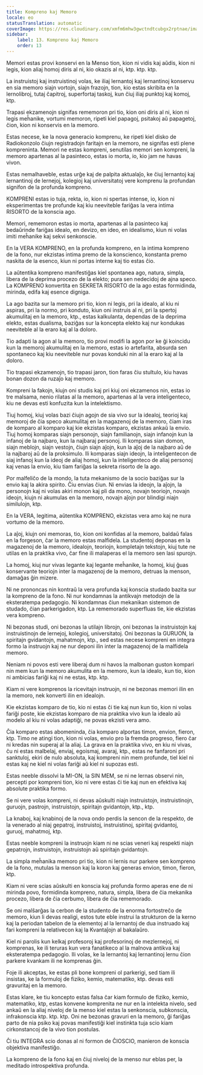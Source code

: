 ```yaml
---
title: Kompreno kaj Memoro
locale: eo
statusTranslation: automatic
coverImage: https://res.cloudinary.com/xmfm6mhw3gwctndtcubgx2rptnae/image/upload/v1740337243/small_cover_educacion_fundamental_a051170f1c.webp
sidebar:
    label: 13. Kompreno kaj Memoro
    order: 13
---
```

Memori estas provi konservi en la Menso tion, kion ni vidis kaj aŭdis, kion ni legis, kion aliaj homoj diris al ni, kio okazis al ni, ktp. ktp. ktp.

La instruistoj kaj instruistinoj volas, ke iliaj lernantoj kaj lernantinoj konservu en sia memoro siajn vortojn, siajn frazojn, tion, kio estas skribita en la lernolibroj, tutaj ĉapitroj, superfortaj taskoj, kun ĉiuj iliaj punktoj kaj komoj, ktp.

Trapasi ekzamenojn signifas rememoron pri tio, kion oni diris al ni, kion ni legis meĥanike, vortumi memoron, ripeti kiel papagoj, psitakoj aŭ papagetoj, ĉion, kion ni konservis en la memoro.

Estas necese, ke la nova generacio komprenu, ke ripeti kiel disko de Radiokonzolo ĉiujn registradojn faritajn en la memoro, ne signifas esti plene kompreninta. Memori ne estas kompreni, senutilas memori sen kompreni, la memoro apartenas al la pasinteco, estas io morta, io, kio jam ne havas vivon.

Estas nemalhaveble, estas urĝe kaj de palpita aktualaĵo, ke ĉiuj lernantoj kaj lernantinoj de lernejoj, kolegioj kaj universitatoj vere komprenu la profundan signifon de la profunda kompreno.

KOMPRENI estas io tuja, rekta, io, kion ni spertas intense, io, kion ni eksperimentas tre profunde kaj kiu neeviteble fariĝas la vera intima RISORTO de la konscia ago.

Memori, rememoron estas io morta, apartenas al la pasinteco kaj bedaŭrinde fariĝas idealo, en devizo, en ideo, en idealismo, kiun ni volas imiti meĥanike kaj sekvi senkonscie.

En la VERA KOMPRENO, en la profunda kompreno, en la intima kompreno de la fono, nur ekzistas intima premo de la konscienco, konstanta premo naskita de la esenco, kiun ni portas interne kaj tio estas ĉio.

La aŭtentika kompreno manifestiĝas kiel spontanea ago, natura, simpla, libera de la deprima procezo de la elekto; pura sen nedecidoj de ajna speco. La KOMPRENO konvertita en SEKRETA RISORTO de la ago estas formidinda, mirinda, edifa kaj esence digniga.

La ago bazita sur la memoro pri tio, kion ni legis, pri la idealo, al kiu ni aspiras, pri la normo, pri konduto, kiun oni instruis al ni, pri la spertoj akumulitaj en la memoro, ktp., estas kalkulanta, dependas de la deprima elekto, estas dualisma, baziĝas sur la koncepta elekto kaj nur kondukas neeviteble al la eraro kaj al la doloro.

Tio adapti la agon al la memoro, tio provi modifi la agon por ke ĝi koincidu kun la memoroj akumulitaj en la memoro, estas io artefarita, absurda sen spontaneco kaj kiu neeviteble nur povas konduki nin al la eraro kaj al la doloro.

Tio trapasi ekzamenojn, tio trapasi jaron, tion faras ĉiu stultulo, kiu havas bonan dozon da ruzaĵo kaj memoro.

Kompreni la fakojn, kiujn oni studis kaj pri kiuj oni ekzamenos nin, estas io tre malsama, nenio rilatas al la memoro, apartenas al la vera inteligenteco, kiu ne devas esti konfuzita kun la intelektismo.

Tiuj homoj, kiuj volas bazi ĉiujn agojn de sia vivo sur la idealoj, teorioj kaj memoroj de ĉia speco akumulitaj en la magazenoj de la memoro, ĉiam iras de komparo al komparo kaj kie ekzistas komparo, ekzistas ankaŭ la envio. Tiuj homoj komparas siajn personojn, siajn familianojn, siajn infanojn kun la infanoj de la najbaro, kun la najbaraj personoj. Ili komparas sian domon, siajn meblojn, siajn vestojn, ĉiujn siajn aĵojn, kun la aĵoj de la najbaro aŭ de la najbaroj aŭ de la proksimulo. Ili komparas siajn ideojn, la inteligentecon de siaj infanoj kun la ideoj de aliaj homoj, kun la inteligenteco de aliaj personoj kaj venas la envio, kiu tiam fariĝas la sekreta risorto de la ago.

Por malfeliĉo de la mondo, la tuta mekanismo de la socio baziĝas sur la envio kaj la akira spirito. Ĉiu envias ĉiun. Ni envias la ideojn, la aĵojn, la personojn kaj ni volas akiri monon kaj pli da mono, novajn teoriojn, novajn ideojn, kiujn ni akumulas en la memoro, novajn aĵojn por blindigi niajn similulojn, ktp.

En la VERA, legitima, aŭtentika KOMPRENO, ekzistas vera amo kaj ne nura vortumo de la memoro.

La aĵoj, kiujn oni memoras, tio, kion oni konfidas al la memoro, baldaŭ falas en la forgeson, ĉar la memoro estas malfidela. La studentoj deponas en la magazenoj de la memoro, idealojn, teoriojn, kompletajn tekstojn, kiuj tute ne utilas en la praktika vivo, ĉar fine ili malaperas el la memoro sen lasi spurojn.

La homoj, kiuj nur vivas legante kaj legante meĥanike, la homoj, kiuj ĝuas konservante teoriojn inter la magazenoj de la memoro, detruas la menson, damaĝas ĝin mizere.

Ni ne prononcas nin kontraŭ la vera profunda kaj konscia studado bazita sur la kompreno de la fono. Ni nur kondamnas la antikvajn metodojn de la eksteratempa pedagogio. Ni kondamnas ĉiun mekanikan sistemon de studado, ĉian parkerigadon, ktp. La rememorado superfluas tie, kie ekzistas vera kompreno.

Ni bezonas studi, oni bezonas la utilajn librojn, oni bezonas la instruistojn kaj instruistinojn de lernejoj, kolegioj, universitatoj. Oni bezonas la GURUON, la spiritajn gvidantojn, mahatmojn, ktp., sed estas necese kompreni en integra formo la instruojn kaj ne nur deponi ilin inter la magazenoj de la malfidela memoro.

Neniam ni povos esti vere liberaj dum ni havos la malbonan guston kompari nin mem kun la memoro akumulita en la memoro, kun la idealo, kun tio, kion ni ambicias fariĝi kaj ni ne estas, ktp. ktp.

Kiam ni vere komprenos la ricevitajn instruojn, ni ne bezonas memori ilin en la memoro, nek konverti ilin en idealojn.

Kie ekzistas komparo de tio, kio ni estas ĉi tie kaj nun kun tio, kion ni volas fariĝi poste, kie ekzistas komparo de nia praktika vivo kun la idealo aŭ modelo al kiu ni volas adaptiĝi, ne povas ekzisti vera amo.

Ĉia komparo estas abomeninda, ĉia komparo alportas timon, envion, fieron, ktp. Timo ne atingi tion, kion ni volas, envio pro la fremda progreso, fiero ĉar ni kredas nin superaj al la aliaj. La grava en la praktika vivo, en kiu ni vivas, ĉu ni estas malbelaj, enviaj, egoismaj, avaraj, ktp., estas ne fanfaroni pri sanktuloj, ekiri de nulo absoluta, kaj kompreni nin mem profunde, tiel kiel ni estas kaj ne kiel ni volas fariĝi aŭ kiel ni supozas esti.

Estas neeble dissolvi la MI-ON, la SIN MEM, se ni ne lernas observi nin, percepti por kompreni tion, kio ni vere estas ĉi tie kaj nun en efektiva kaj absolute praktika formo.

Se ni vere volas kompreni, ni devas aŭskulti niajn instruistojn, instruistinojn, guruojn, pastrojn, instruistojn, spiritajn gvidantojn, ktp., ktp.

La knaboj, kaj knabinoj de la nova ondo perdis la sencon de la respekto, de la venerado al niaj gepatroj, instruistoj, instruistinoj, spiritaj gvidantoj, guruoj, mahatmoj, ktp.

Estas neeble kompreni la instruojn kiam ni ne scias veneri kaj respekti niajn gepatrojn, instruistojn, instruistojn aŭ spiritajn gvidantojn.

La simpla meĥanika memoro pri tio, kion ni lernis nur parkere sen kompreno de la fono, mutulas la menson kaj la koron kaj generas envion, timon, fieron, ktp.

Kiam ni vere scias aŭskulti en konscia kaj profunda formo aperas ene de ni mirinda povo, formidinda kompreno, natura, simpla, libera de ĉia mekanika procezo, libera de ĉia cerbumo, libera de ĉia rememorado.

Se oni malŝarĝas la cerbon de la studento de la enorma fortostreĉo de memoro, kiun li devas realigi, estos tute eble instrui la strukturon de la kerno kaj la periodan tabelon de la elementoj al la lernantoj de dua instruado kaj fari kompreni la relativecon kaj la Kvantaĵojn al bakalaŭro.

Kiel ni parolis kun kelkaj profesoroj kaj profesorinoj de mezlernejoj, ni komprenas, ke ili teruras kun vera fanatikeco al la malnova antikva kaj eksteratempa pedagogio. Ili volas, ke la lernantoj kaj lernantinoj lernu ĉion parkere kvankam ili ne komprenas ĝin.

Foje ili akceptas, ke estas pli bone kompreni ol parkerigi, sed tiam ili insistas, ke la formuloj de fiziko, kemio, matematiko, ktp. devas esti gravuritaj en la memoro.

Estas klare, ke tiu koncepto estas falsa ĉar kiam formulo de fiziko, kemio, matematiko, ktp, estas konvene komprenita ne nur en la intelekta nivelo, sed ankaŭ en la aliaj niveloj de la menso kiel estas la senkonscia, subkonscia, infrakonscia ktp. ktp. ktp. Oni ne bezonas gravuri en la memoro, ĝi fariĝas parto de nia psiko kaj povas manifestiĝi kiel instinkta tuja scio kiam cirkonstancoj de la vivo tion postulas.

Ĉi tiu INTEGRA scio donas al ni formon de ĈIOSCIO, manieron de konscia objektiva manifestiĝo.

La kompreno de la fono kaj en ĉiuj niveloj de la menso nur eblas per, la meditado introspektiva profunda.

